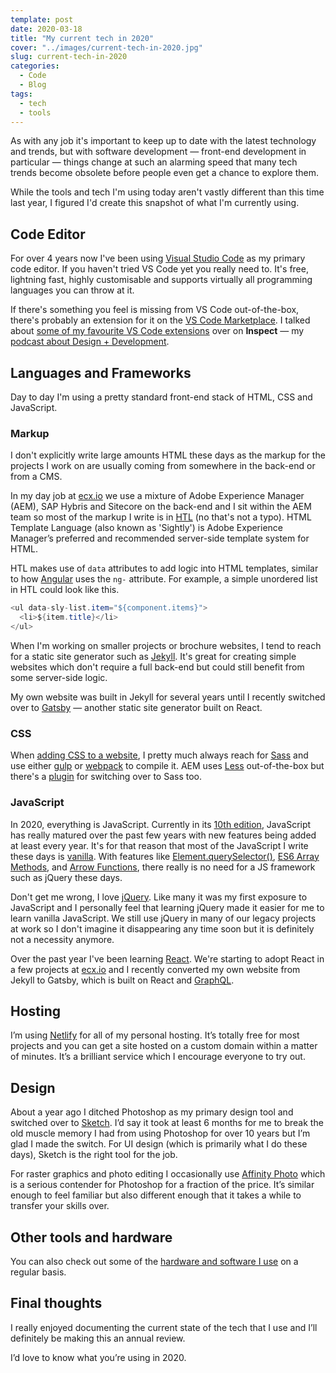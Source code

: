 ```yaml
---
template: post
date: 2020-03-18
title: "My current tech in 2020"
cover: "../images/current-tech-in-2020.jpg"
slug: current-tech-in-2020
categories:
  - Code
  - Blog
tags:
  - tech
  - tools
---
```


As with any job it's important to keep up to date with the latest technology and trends, but with software development — front-end development in particular — things change at such an alarming speed that many tech trends become obsolete before people even get a chance to explore them.

While the tools and tech I'm using today aren't vastly different than this time last year, I figured I'd create this snapshot of what I'm currently using.

## Code Editor

For over 4 years now I've been using [Visual Studio Code](https://code.visualstudio.com/) as my primary code editor. If you haven't tried VS Code yet you really need to. It's free, lightning fast, highly customisable and supports virtually all programming languages you can throw at it.

If there's something you feel is missing from VS Code out-of-the-box, there's probably an extension for it on the [VS Code Marketplace](https://marketplace.visualstudio.com/VSCode). I talked about [some of my favourite VS Code extensions](https://inspect.fm/episodes/20/) over on **Inspect** — my [podcast about Design + Development](https://inspect.fm).

## Languages and Frameworks

Day to day I'm using a pretty standard front-end stack of HTML, CSS and JavaScript.

### Markup

I don't explicitly write large amounts HTML these days as the markup for the projects I work on are usually coming from somewhere in the back-end or from a CMS.

In my day job at [ecx.io](https://www.ecx.io/) we use a mixture of Adobe Experience Manager (AEM), SAP Hybris and Sitecore on the back-end and I sit within the AEM team so most of the markup I write is in [HTL](https://docs.adobe.com/content/help/en/experience-manager-htl/using/getting-started/update.html) (no that's not a typo). HTML Template Language (also known as 'Sightly') is Adobe Experience Manager’s preferred and recommended server-side template system for HTML.

HTL makes use of `data` attributes to add logic into HTML templates, similar to how [Angular](https://angularjs.org/) uses the `ng-` attribute. For example, a simple unordered list in HTL could look like this.

```java
<ul data-sly-list.item="${component.items}">
  <li>${item.title}</li>
</ul>
```

When I'm working on smaller projects or brochure websites, I tend to reach for a static site generator such as [Jekyll](https://jekyllrb.com/). It's great for creating simple websites which don't require a full back-end but could still benefit from some server-side logic.

My own website was built in Jekyll for several years until I recently switched over to [Gatsby](https://www.gatsbyjs.org/) — another static site generator built on React.

### CSS

When [adding CSS to a website](/how-to-add-css), I pretty much always reach for [Sass](https://sass-lang.com/) and use either [gulp](https://gulpjs.com/) or [webpack](https://webpack.js.org/) to compile it. AEM uses [Less](http://lesscss.org/) out-of-the-box but there's a [plugin](https://github.com/eirslett/frontend-maven-plugin) for switching over to Sass too.

### JavaScript

In 2020, everything is JavaScript. Currently in its [10th edition](https://en.wikipedia.org/wiki/ECMAScript#10th_Edition_-_ECMAScript_2019), JavaScript has really matured over the past few years with new features being added at least every year. It's for that reason that most of the JavaScript I write these days is [vanilla](http://vanilla-js.com/). With features like [Element.querySelector()](https://developer.mozilla.org/en-US/docs/Web/API/Element/querySelector), [ES6 Array Methods](https://developer.mozilla.org/en-US/docs/Web/JavaScript/Reference/Global_Objects/Array), and [Arrow Functions](https://www.w3schools.com/js/js_arrow_function.asp), there really is no need for a JS framework such as jQuery these days.

Don't get me wrong, I love [jQuery](https://jquery.com/). Like many it was my first exposure to JavaScript and I personally feel that learning jQuery made it easier for me to learn vanilla JavaScript. We still use jQuery in many of our legacy projects at work so I don't imagine it disappearing any time soon but it is definitely not a necessity anymore.

Over the past year I've been learning [React](https://reactjs.org/). We're starting to adopt React in a few projects at [ecx.io](http://ecx.io/) and I recently converted my own website from Jekyll to Gatsby, which is built on React and [GraphQL](https://graphql.org/).

## Hosting

I’m using [Netlify](https://www.netlify.com/) for all of my personal hosting. It’s totally free for most projects and you can get a site hosted on a custom domain within a matter of minutes. It’s a brilliant service which I encourage everyone to try out.

## Design

About a year ago I ditched Photoshop as my primary design tool and switched over to [Sketch](https://sketch.com/). I’d say it took at least 6 months for me to break the old muscle memory I had from using Photoshop for over 10 years but I’m glad I made the switch. For UI design (which is primarily what I do these days), Sketch is the right tool for the job.

For raster graphics and photo editing I occasionally use [Affinity Photo](https://affinity.serif.com/en-gb/photo/) which is a serious contender for Photoshop for a fraction of the price. It’s similar enough to feel familiar but also different enough that it takes a while to transfer your skills over.

## Other tools and hardware

You can also check out some of the [hardware and software I use](/uses) on a regular basis.

## Final thoughts

I really enjoyed documenting the current state of the tech that I use and I’ll definitely be making this an annual review.

I’d love to know what you’re using in 2020.
